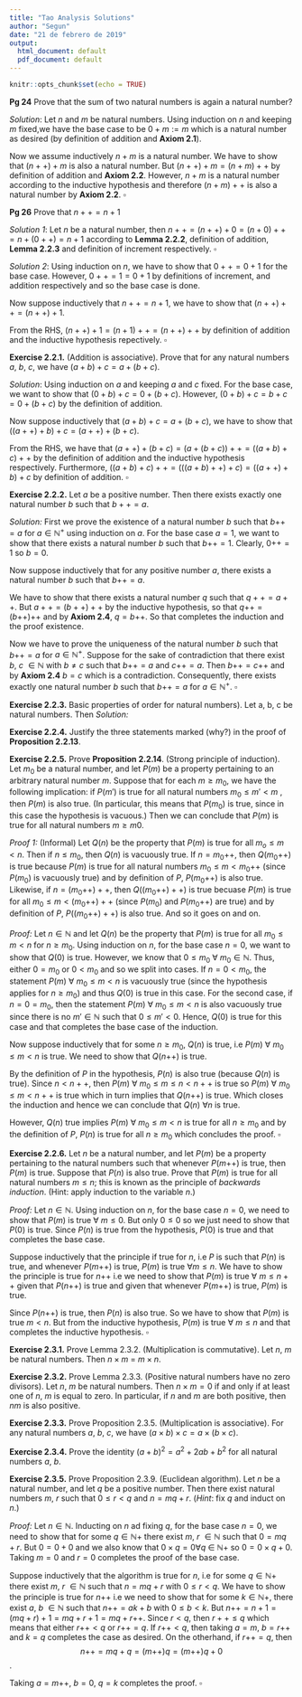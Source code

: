 ```yaml
---
title: "Tao Analysis Solutions"
author: "Segun"
date: "21 de febrero de 2019"
output:
  html_document: default
  pdf_document: default
---
```


```r
knitr::opts_chunk$set(echo = TRUE)
```



**Pg 24** Prove that the sum of two natural numbers is again a natural number?


*Solution*: Let $n$ and $m$ be natural numbers. Using induction on $n$ and keeping $m$ fixed,we have the base case to be $0 + m := m$ which is a natural number as desired (by definition of addition and **Axiom 2.1**). 

Now we assume inductively $n+m$ is a natural number. We have to show that $(n++)+m$ is also a natural number. But $(n++) + m = (n+m)++$ by definition of addition and **Axiom 2.2**. However, $n+m$ is a natural number according to the inductive hypothesis and therefore $(n+m)++$ is also a natural number by **Axiom 2.2**.
$\square$

**Pg 26** Prove that $n++ = n+1$ 

*Solution 1*: Let $n$ be a natural number, then $n++ = (n++) + 0 = (n+0)++ = n + (0++) = n+1$ according to **Lemma 2.2.2**, definition of addition, **Lemma 2.2.3** and definition of increment respectively. $\square$

*Solution 2*: Using induction on $n$, we have to show that $0++ = 0+1$ for the base case. However, $0++ = 1 = 0 + 1$ by definitions of increment, and addition respectively and so the base case is done. 

Now suppose inductively that $n++ = n+1$, we have to show that $(n++) ++ = (n++) +1$.

From the RHS, $(n++)+1 = (n+1)++ = (n++)++$ by definition of addition and the inductive hypothesis repectively. $\square$

**Exercise 2.2.1.** (Addition is associative). Prove that for any natural numbers $a$, $b$, $c$, we have $(a + b) + c = a + (b + c)$.

*Solution*: Using induction on $a$ and keeping $a$ and $c$ fixed. For the base case, we want to show that $(0+b) + c = 0+(b+c)$. However, $(0+b) + c  = b+c = 0 + (b+c)$ by the definition of addition.

Now suppose inductively that $(a+b)+c = a+(b+c)$, we have to show that $((a++)+b)+c = (a++) + (b+c)$.

From the RHS, we have that $(a++) + (b+c) = (a+(b+c))++ = ((a+b)+c)++$ by the definition of addition and the inductive hypothesis respectively. Furthermore, $((a+b)+c)++ = (((a+b)++)+c) = ((a++)+b)+c$ by definition of addition. $\square$

**Exercise 2.2.2.** Let $a$ be a positive number. Then there exists exactly one natural number $b$ such that $b++ = a$.

*Solution:* First we prove the existence of a natural number $b$ such that $b{++} = a$ for $a\in \mathbb{N}^+$ using induction on $a$. For the base case $a = 1$, we want to show that there exists a natural number $b$ such that $b{++} = 1$. Clearly, $0{++} = 1$ so $b = 0$.

Now suppose inductively that for any positive number $a$, there exists a natural number $b$ such that $b{++} = a$. 

We have to show that there exists a natural number $q$ such that $q++ = a++$. But $a++ = (b++)++$ by the inductive hypothesis, so that $q{++} = (b{++}){++}$ and by **Axiom 2.4**, $q = b{++}$. So that completes the induction and the proof existence.

Now we have to prove the uniqueness of the natural number $b$ such that $b{++} = a$ for $a\in \mathbb{N}^+$. Suppose for the sake of contradiction that there exist $b$, $c$ $\in \mathbb{N}$ with $b\ne c$ such that $b{++} = a$ and $c{++} = a$. Then $b{++} = c{++}$ and by **Axiom 2.4** $b = c$ which is a contradiction. Consequently, there exists exactly one natural number $b$ such that $b{++} = a$  for $a\in \mathbb{N}^+$. $\square$

**Exercise 2.2.3.** Basic properties of order for natural numbers). Let a, b, c be natural numbers. Then
*Solution:*
\begin{enumerate}
\item (Order is reflexive) $a \ge a$.

$a = a + 0$ by \textbf{Lemma 2.2.3} , therefore, $a\ge a$ by definition. $\square$

\item (Order is transitive) If $a \ge b$ and $b \ge c$, then $a \ge c$.

By definition, $a\ge b$ implies that $a = b+d$ and $b \ge c$ implies $b = c + e$, for some $d$, $e$ $\in \mathbb{N}$. Therefore, $a = b + d = (c+e)+d = c +(e+d) \ge c$ by ordering of natural numbers and associativity of addition. $\square$.   

\item (Order is anti-symmetric) If $a \ge b$ and $b \ge a$, then $a = b$.


Since $a \ge b$ and $b \ge a$, we have that $a = b + c$ and $b = a + d$ for some $c$, $d$ $\in \mathbb{N}$. Thus $a = a + c + d$ which implies that $c+d = 0$ by \textbf{Lemma 2.2.2} and that further implies $c = 0$ and $d = 0$ by \textbf{Corollary 2.2.9}. Consequently, $a = b$. $\square$


\item (Addition preserves order) $a \ge b$ if and only if $a + c \ge b + c$.

Because $a\ge b$, $a = b+d$ for some $d \in \mathbb{N}$. Hence $a + c = (b+d) + c = (b+c) + d \ge b+c$ by the cancellation law, associativity of addition and ordering of natural numbers respectively.

Likewise, $a+c \ge b+c$ implies $a+c = (b+c) + e$, for some $e \in \mathbb{N}$. Consequently, $a+c = (b+e) + c$ by associativity of addition. By cancellation law, $a = b + e$ so $a\ge b$. $\square$ 

\item $a < b$ if and only if $a{++} \le b$

\textit{Proof.} Since $a<b$,  then $b = a+n$, for some $n \in \mathbb{N}$ and $b \ne a$. Consequently, $n \ne 0$ by \textbf{Lemma 2.2.2}. Then there exists a number say $m \in \mathbb{N}$ such that $m{++} = n$ by \textbf{Lemma 2.2.10}. So $b = a+n = a + m{++} = (a{++}) + m$ by \textbf{Lemma 2.2.3}. So $a{++} \le b$.

Likewise $a{++} \le b$ implies $b = (a{++}) + n$ for some $n \in \mathbb{N}$. Consequently, $b = a + (n{++})$ by \textbf{Lemma 2.2.3} and by \textbf{Definition 2.2.1} (Addition of natural numbers). But we know that $n{++} \ne 0$ by \textbf{Axiom 2.3} and by implication $b \ne a$. So $a<b$. $\square$

\item $a < b$ if and only if $b = a + d$ for some positive number $d$.

\textit{Proof}. If $a<b$, then $b = a+d$ for some $d\in \mathbb{N}$ and $b\ne a$ by definition. We need to show that $d\ne 0$. Now suppose for the sake of contradiction that $d = 0$. Then $b = a+d$ implies $a = b$ which is a contradition so $d\ne0$. 

Likewise, $b = a+d$, $d \ne 0$ implies $a\le b$ by \textbf{Definition 2.2.11} (Ordering of the natural numbers). We need to show that $b \ne a$. Suppose for the sake of contradiction that $b = a$, then $b = a+d$ implies  $d = 0$ by \textbf{Lemma 2.2.2} which is a contradiction. Hence $b \ne a$ and $a\le b$ so $a<b$. $\square$

\end{enumerate}

**Exercise 2.2.4.** Justify the three statements marked (why?) in the proof of **Proposition 2.2.13**.

\begin{enumerate}
\item $0\le b$ for all $b\in \mathbb{N}$.

\textit{Proof}. Since $b \in \mathbb{N}$, then $b = 0 + b$ by \textbf{Definition 2.2.1} (Addition of natural numbers) so $0\le b$ by \textbf{Definition 2.2.11} (Ordering of the natural numbers). 

\item  If $a>b$, then $a{++} > b$

\textit{Proof}. Because $a{++}>a$ and $a>b$. Then by \textbf{Proposition 2.2.12} (Transitivity of order), $a{++} > b$. 

\item If $a = b$, the $a{++} =  b+d$

\textit{Proof}. Because $a{++}>a$ implies $a{++}>b$  since $a=b$. 

\end{enumerate}

**Exercise 2.2.5.** Prove **Proposition 2.2.14**. (Strong principle of induction). Let $m_0$ be a natural number, and let $P(m)$ be a property pertaining to an arbitrary natural number $m$. Suppose that for each $m \ge m_0$, we have the following implication: if $P(m')$ is true for all natural numbers $m_0 \le m' < m$ , then $P(m)$ is also true. (In particular, this means that $P(m_0)$ is true, since in this case the hypothesis is vacuous.) Then we can conclude that $P(m)$ is true for all natural numbers $m \ge m0$.

*Proof 1:* (Informal) Let $Q(n)$ be the property that $P(m)$ is true for all $m_o \le m < n$. Then if $n\le m_0$, then $Q(n)$ is vacuously true. If $n = m_0{++}$, then $Q(m_0{++})$ is true because $P(m)$ is true for all natural numbers $m_0 \le m < m_0{++}$ (since $P(m_0)$ is vacuously true) and by definition of $P$, $P(m_0{++})$ is also true. Likewise, if $n = (m_0{++})++$, then $Q((m_0{++})++)$ is true becuase  $P(m)$ is true for all $m_0 \le m < (m_0{++})++$ (since $P(m_0)$ and $P(m_0{++})$ are true) and by definition of $P$, $P((m_0{++})++)$ is also true. And so it goes on and on.    


*Proof:* Let $n\in \mathbb{N}$ and let $Q(n)$ be the property that $P(m)$ is true for all $m_0 \le m < n$ for $n\ge m_0$. Using induction on $n$, for the base case $n = 0$, we want to show that $Q(0)$ is true. However, we know that $0\le m_0\ \forall\ m_0 \in \mathbb{N}$. Thus, either $0 = m_0$ or $0<m_0$ and so we split into cases. If $n = 0 < m_0$, the statement $P(m)\ \forall\ m_0\le m < n$ is vacuously true (since the hypothesis applies for $n \ge m_0$) and thus $Q(0)$ is true in this case.  For the second case, if $n = 0 =m_0$, then the statement $P(m)\ \forall\ m_0\le m < n$ is also vacuously true since there is no $m' \in \mathbb{N}$ such that $0 \le m' <0$. Hence, $Q(0)$ is true for this case and that completes the base case of the induction. 

Now suppose inductively that for some $n\ge m_0$, $Q(n)$ is true, i.e $P(m)\ \forall\ m_0\le m < n$ is true. We need to show that $Q(n{++})$ is true. 

By the definition of $P$ in the hypothesis, $P(n)$ is also true (because $Q(n)$ is true). Since $n<n++$, then $P(m)\ \forall\ m_0\le m \le n < n++$ is true so $P(m)\ \forall\ m_0\le m < n++$ is true which in turn implies that $Q(n{++})$ is true. Which closes the induction and hence we can conclude that $Q(n)\ \forall n$ is true. 

However, $Q(n)$ true implies $P(m)\ \forall\ m_0\le m<n$ is true for all $n\ge m_0$ and by the definition of $P$, $P(n)$ is true  for all $n\ge m_0$ which concludes the proof. $\square$   



**Exercise 2.2.6.** Let $n$ be a natural number, and let $P(m)$ be a property pertaining to the natural numbers such that whenever $P(m{++})$ is true, then $P(m)$
is true. Suppose that $P(n)$ is also true. Prove that $P(m)$ is true for all natural
numbers $m \le n$; this is known as the principle of *backwards induction*. (Hint:
apply induction to the variable $n$.)


*Proof:* Let $n \in \mathbb{N}$. Using induction on $n$, for the base case $n = 0$, we need to show that $P(m)$ is true $\forall\ m\le 0$. But only $0\le 0$ so we just need to show that $P(0)$ is true. Since $P(n)$ is true from the hypothesis, $P(0)$ is true and that completes the base case. 

Suppose inductively that the principle if true for $n$, i.e $P$ is such that $P(n)$ is true, and whenever $P(m{++})$ is true, $P(m)$ is true $\forall m\le n$. We have to show the principle is true for $n{++}$ i.e we need to show that $P(m)$ is true $\forall\ m\le n++$ given that $P(n{++})$ is true and given that whenever $P(m{++})$ is true, $P(m)$ is true.

Since $P(n{++})$ is true, then $P(n)$ is also true. So we have to show that $P(m)$ is true $m<n$. But from the inductive hypothesis, $P(m)$ is true $\forall$ $m\le n$ and that completes the inductive hypothesis. $\square$


**Exercise 2.3.1.** Prove Lemma 2.3.2. (Multiplication is commutative). Let $n$, $m$ be natural numbers. Then $n \times m$ = $m \times n$. 



**Exercise 2.3.2.** Prove Lemma 2.3.3. (Positive natural numbers have no zero divisors). Let $n$, $m$ be natural numbers. Then $n \times m = 0$ if and only if at least one of $n$, $m$ is equal to zero. In particular, if $n$ and $m$ are both positive, then $nm$ is also positive.

**Exercise 2.3.3.** Prove Proposition 2.3.5. (Multiplication is associative). For any natural numbers $a$, $b$, $c$, we have $(a \times b) \times c = a \times (b \times c)$.

**Exercise 2.3.4.** Prove the identity $(a + b)^2 = a^2 + 2ab + b^2$ for all natural numbers $a$, $b$.

**Exercise 2.3.5.** Prove Proposition 2.3.9. (Euclidean algorithm). Let $n$ be a natural number, and let $q$ be a positive number. Then there exist natural numbers $m$, $r$ such that $0 \le r < q$ and $n = mq + r$. (*Hint*: fix $q$ and induct on $n$.)

*Proof:* Let $n \in \mathbb{N}$. Inducting on $n$ ad fixing $q$, for the base case $n = 0$, we need to show that for some $q\in\mathbb{N+}$ there exist $m$, $r$ $\in \mathbb{N}$ such that $0 = mq+r$. But $0 = 0+0$ and we also know that $0\times q = 0 \forall q\ \in\ \mathbb{N+}$ so $0 = 0\times q + 0$. Taking $m = 0$ and $r = 0$ completes the proof of the base case. 


Suppose inductively that the algorithm is true for $n$, i.e for some $q \in \mathbb{N+}$ there exist  $m$, $r$ $\in \mathbb{N}$ such that $n = mq+r$ with $0 \le r < q$. We have to show the principle is true for $n{++}$ i.e we need to show that for some $k \in \mathbb{N+}$, there exist $a$, $b$ $\in \mathbb{N}$ such that $n{++} = ak+b$ with $0\le b < k$. But $n{++} = n + 1 = (mq + r) + 1 = mq + r+1 = mq + r{++}$. Since $r<q$, then  $r++ \le q$ which means that either $r{++}<q$ or $r{++} = q$. If $r{++} < q$, then taking $a = m$, $b = r{++}$ and $k = q$ completes the case as desired. On the otherhand, if $r{++} = q$, then 
$$n{++} = mq + q = (m{++})q = (m{++})q + 0$$.

Taking $a = m{++}$, $b = 0$, $q = k$ completes the proof. $\square$